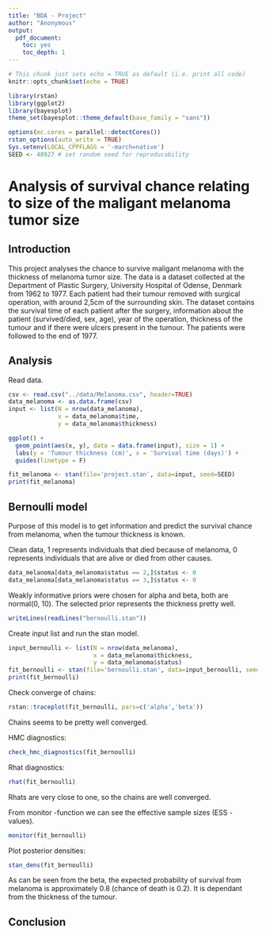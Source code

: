 ```yaml
---
title: "BDA - Project"
author: "Anonymous"
output: 
  pdf_document: 
    toc: yes
    toc_depth: 1
---
```


```r
# This chunk just sets echo = TRUE as default (i.e. print all code)
knitr::opts_chunk$set(echo = TRUE)
```

```r
library(rstan)
library(ggplot2)
library(bayesplot)
theme_set(bayesplot::theme_default(base_family = "sans"))

options(mc.cores = parallel::detectCores())
rstan_options(auto_write = TRUE)
Sys.setenv(LOCAL_CPPFLAGS = '-march=native')
SEED <- 48927 # set random seed for reproducability
```


# Analysis of survival chance relating to size of the maligant melanoma tumor size

## Introduction
This project analyses the chance to survive maligant melanoma with the thickness of melanoma tumor size. The data is a dataset collected at the Department of Plastic Surgery, University Hospital of Odense, Denmark from 1962 to 1977. Each patient had their tumour removed with surgical operation, with around 2,5cm of the surrounding skin. The dataset contains the survival time of each patient after the surgery, information about the patient (survived/died, sex, age), year of the operation, thickness of the tumour and if there were ulcers present in the tumour. The patients were followed to the end of 1977.

## Analysis

Read data.
```r
csv <- read.csv("../data/Melanoma.csv", header=TRUE)
data_melanoma <- as.data.frame(csv)
input <- list(N = nrow(data_melanoma),
              x = data_melanoma$time,
              y = data_melanoma$thickness)
```

```r
ggplot() +
  geom_point(aes(x, y), data = data.frame(input), size = 1) +
  labs(y = 'Tumour thickness (cm)', x = 'Survival time (days)') +
  guides(linetype = F)
```


```r
fit_melanoma <- stan(file='project.stan', data=input, seed=SEED)
print(fit_melanoma)
```


## Bernoulli model
Purpose of this model is to get information and predict the survival chance from melanoma, when the tumour thickness is known.

Clean data, 1 represents individuals that died because of melanoma, 0 represents individuals that are alive or died from other causes.
```r
data_melanoma[data_melanoma$status == 2,]$status <- 0
data_melanoma[data_melanoma$status == 3,]$status <- 0
```

Weakly informative priors were chosen for alpha and beta, both are normal(0, 10). The selected prior represents the thickness pretty well.
```r
writeLines(readLines("bernoulli.stan"))
```

Create input list and run the stan model.
```r
input_bernoulli <- list(N = nrow(data_melanoma),
                        x = data_melanoma$thickness,
                        y = data_melanoma$status)
fit_bernoulli <- stan(file='bernoulli.stan', data=input_bernoulli, seed=SEED, iter=5000, warmup=500)
print(fit_bernoulli)
```


Check converge of chains:
```r
rstan::traceplot(fit_bernoulli, pars=c('alpha','beta'))
```

Chains seems to be pretty well converged.


HMC diagnostics:
```r
check_hmc_diagnostics(fit_bernoulli)
```


Rhat diagnostics:
```r
rhat(fit_bernoulli)
```

Rhats are very close to one, so the chains are well converged.


From monitor -function we can see the effective sample sizes (ESS -values).
```r
monitor(fit_bernoulli)
```


Plot posterior densities:
```r
stan_dens(fit_bernoulli)
```

As can be seen from the beta, the expected probability of survival from melanoma is approximately 0.8 (chance of death is 0.2). It is dependant from the thickness of the tumour.


## Conclusion










